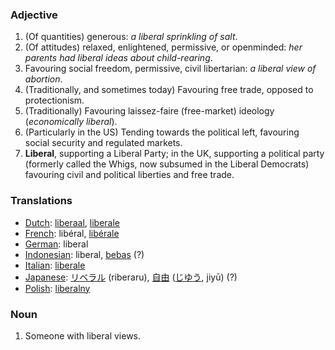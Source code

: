 === Adjective ===

# (Of quantities) generous: ''a liberal sprinkling of salt''.
# (Of attitudes) relaxed, enlightened, permissive, or openminded: ''her parents had liberal ideas about child-rearing''. 
# Favouring social freedom, permissive, civil libertarian: ''a liberal view of abortion''.
# (Traditionally, and sometimes today) Favouring free trade, opposed to protectionism.
# (Traditionally) Favouring laissez-faire (free-market) ideology (''economically liberal'').
# (Particularly in the US) Tending towards the political left, favouring social security and regulated markets.
# '''Liberal''', supporting a Liberal Party; in the UK, supporting a political party (formerly called the Whigs, now subsumed in the Liberal Democrats) favouring civil and political liberties and free trade.

=== Translations ===
*[[Dutch]]: [[liberaal]], [[liberale]]
*[[French]]: libéral, [[libérale]]
*[[German]]: liberal
*[[Indonesian]]: liberal, [[bebas]] (?)
*[[Italian]]: [[liberale]]
*[[Japanese]]: [[リベラル]] (riberaru), [[自由]] ([[じゆう]], jiyū) (?)
*[[Polish]]: [[liberalny]]

=== Noun ===

# Someone with liberal views.